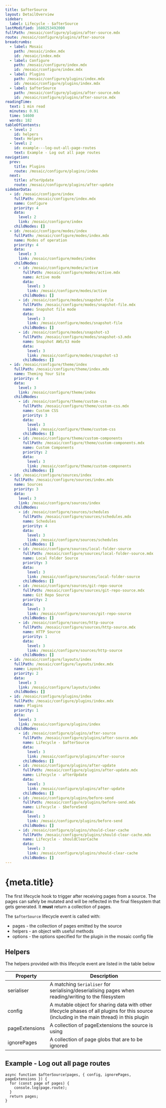 ```yaml
---
title: $afterSource
layout: DetailOverview
sidebar:
  label: Lifecycle - $afterSource
lastModified: 1680253492000
fullPath: /mosaic/configure/plugins/after-source.mdx
route: /mosaic/configure/plugins/after-source
breadcrumbs:
  - label: Mosaic
    path: /mosaic/index.mdx
    id: /mosaic/index.mdx
  - label: Configure
    path: /mosaic/configure/index.mdx
    id: /mosaic/configure/index.mdx
  - label: Plugins
    path: /mosaic/configure/plugins/index.mdx
    id: /mosaic/configure/plugins/index.mdx
  - label: $afterSource
    path: /mosaic/configure/plugins/after-source.mdx
    id: /mosaic/configure/plugins/after-source.mdx
readingTime:
  text: 1 min read
  minutes: 0.91
  time: 54600
  words: 182
tableOfContents:
  - level: 2
    id: helpers
    text: Helpers
  - level: 2
    id: example---log-out-all-page-routes
    text: Example - Log out all page routes
navigation:
  prev:
    title: Plugins
    route: /mosaic/configure/plugins/index
  next:
    title: afterUpdate
    route: /mosaic/configure/plugins/after-update
sidebarData:
  - id: /mosaic/configure/index
    fullPath: /mosaic/configure/index.mdx
    name: Configure
    priority: 4
    data:
      level: 2
      link: /mosaic/configure/index
    childNodes: []
  - id: /mosaic/configure/modes/index
    fullPath: /mosaic/configure/modes/index.mdx
    name: Modes of operation
    priority: 4
    data:
      level: 3
      link: /mosaic/configure/modes/index
    childNodes:
      - id: /mosaic/configure/modes/active
        fullPath: /mosaic/configure/modes/active.mdx
        name: Active mode
        data:
          level: 3
          link: /mosaic/configure/modes/active
        childNodes: []
      - id: /mosaic/configure/modes/snapshot-file
        fullPath: /mosaic/configure/modes/snapshot-file.mdx
        name: Snapshot file mode
        data:
          level: 3
          link: /mosaic/configure/modes/snapshot-file
        childNodes: []
      - id: /mosaic/configure/modes/snapshot-s3
        fullPath: /mosaic/configure/modes/snapshot-s3.mdx
        name: Snapshot AWS/S3 mode
        data:
          level: 3
          link: /mosaic/configure/modes/snapshot-s3
        childNodes: []
  - id: /mosaic/configure/theme/index
    fullPath: /mosaic/configure/theme/index.mdx
    name: Theming Your Site
    priority: 4
    data:
      level: 3
      link: /mosaic/configure/theme/index
    childNodes:
      - id: /mosaic/configure/theme/custom-css
        fullPath: /mosaic/configure/theme/custom-css.mdx
        name: Custom CSS
        priority: 3
        data:
          level: 3
          link: /mosaic/configure/theme/custom-css
        childNodes: []
      - id: /mosaic/configure/theme/custom-components
        fullPath: /mosaic/configure/theme/custom-components.mdx
        name: Custom Components
        priority: 2
        data:
          level: 3
          link: /mosaic/configure/theme/custom-components
        childNodes: []
  - id: /mosaic/configure/sources/index
    fullPath: /mosaic/configure/sources/index.mdx
    name: Sources
    priority: 3
    data:
      level: 3
      link: /mosaic/configure/sources/index
    childNodes:
      - id: /mosaic/configure/sources/schedules
        fullPath: /mosaic/configure/sources/schedules.mdx
        name: Schedules
        priority: 4
        data:
          level: 3
          link: /mosaic/configure/sources/schedules
        childNodes: []
      - id: /mosaic/configure/sources/local-folder-source
        fullPath: /mosaic/configure/sources/local-folder-source.mdx
        name: Local Folder Source
        priority: 3
        data:
          level: 3
          link: /mosaic/configure/sources/local-folder-source
        childNodes: []
      - id: /mosaic/configure/sources/git-repo-source
        fullPath: /mosaic/configure/sources/git-repo-source.mdx
        name: Git Repo Source
        priority: 2
        data:
          level: 3
          link: /mosaic/configure/sources/git-repo-source
        childNodes: []
      - id: /mosaic/configure/sources/http-source
        fullPath: /mosaic/configure/sources/http-source.mdx
        name: HTTP Source
        priority: 1
        data:
          level: 3
          link: /mosaic/configure/sources/http-source
        childNodes: []
  - id: /mosaic/configure/layouts/index
    fullPath: /mosaic/configure/layouts/index.mdx
    name: Layouts
    priority: 2
    data:
      level: 3
      link: /mosaic/configure/layouts/index
    childNodes: []
  - id: /mosaic/configure/plugins/index
    fullPath: /mosaic/configure/plugins/index.mdx
    name: Plugins
    priority: 1
    data:
      level: 3
      link: /mosaic/configure/plugins/index
    childNodes:
      - id: /mosaic/configure/plugins/after-source
        fullPath: /mosaic/configure/plugins/after-source.mdx
        name: Lifecycle - $afterSource
        data:
          level: 3
          link: /mosaic/configure/plugins/after-source
        childNodes: []
      - id: /mosaic/configure/plugins/after-update
        fullPath: /mosaic/configure/plugins/after-update.mdx
        name: Lifecycle - afterUpdate
        data:
          level: 3
          link: /mosaic/configure/plugins/after-update
        childNodes: []
      - id: /mosaic/configure/plugins/before-send
        fullPath: /mosaic/configure/plugins/before-send.mdx
        name: Lifecycle - $beforeSend
        data:
          level: 3
          link: /mosaic/configure/plugins/before-send
        childNodes: []
      - id: /mosaic/configure/plugins/should-clear-cache
        fullPath: /mosaic/configure/plugins/should-clear-cache.mdx
        name: Lifecycle - shouldClearCache
        data:
          level: 3
          link: /mosaic/configure/plugins/should-clear-cache
        childNodes: []
---
```

# {meta.title}

The first lifecycle hook to trigger after receiving pages from a source.
The pages can safely be mutated and will be reflected in the final filesystem that gets generated.
It **must** return a collection of pages.

The `$afterSource` lifecycle event is called with:

*   pages - the collection of pages emitted by the source
*   helpers - an object with useful methods
*   options - the options specified for the plugin in the mosaic config file

## Helpers

The helpers provided with this lifecycle event are listed in the table below

| Property       | Description                                                                                                                                |
| -------------- | ------------------------------------------------------------------------------------------------------------------------------------------ |
| serialiser     | A matching `Serialiser` for serialising/deserialising pages when reading/writing to the filesystem                                         |
| config         | A mutable object for sharing data with other lifecycle phases of all plugins for this source (including in the main thread) in this plugin |
| pageExtensions | A collection of pageExtensions the source is using                                                                                         |
| ignorePages    | A collection of page globs that are to be ignored                                                                                          |

## Example - Log out all page routes

```
async function $afterSource(pages, { config, ignorePages, pageExtensions }) {
  for (const page of pages) {
    console.log(page.route);
  }
  return pages;
}
```
